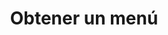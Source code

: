 ---
title: "Obtener un menú"
description: "Usa este método para obtener un menú con sus respectivos items"
openapi: get /menu/{id}
---